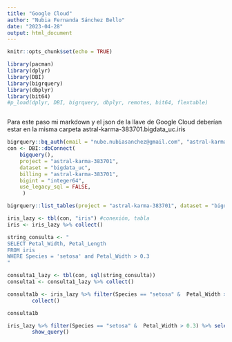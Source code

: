 ---
title: "Google Cloud"
author: "Nubia Fernanda Sánchez Bello"
date: "2023-04-28"
output: html_document
---

```{r setup, include=FALSE}
knitr::opts_chunk$set(echo = TRUE)
```

```{r}
library(pacman)
library(dplyr)
library(DBI)
library(bigrquery)
library(dbplyr)
library(bit64)
#p_load(dplyr, DBI, bigrquery, dbplyr, remotes, bit64, flextable)

```

```{r}

```

Para este paso mi markdown y el json de la llave de Google Cloud deberían estar en la misma carpeta
astral-karma-383701.bigdata_uc.iris
 
```{r}
bigrquery::bq_auth(email = "nube.nubiasanchez@gmail.com", "astral-karma-383701-b53f696b02be.json")
con <- DBI::dbConnect(
    bigquery(),
    project = "astral-karma-383701",
    dataset = "bigdata_uc",
    billing = "astral-karma-383701",
    bigint = "integer64",
    use_legacy_sql = FALSE,
     )
```
```{r}
bigrquery::list_tables(project = "astral-karma-383701", dataset = "bigdata_uc")
```

```{r}
iris_lazy <- tbl(con, "iris") #conexión, tabla
iris <- iris_lazy %>% collect()
```
```{r}
string_consulta <- "
SELECT Petal_Width, Petal_Length
FROM iris
WHERE Species = 'setosa' and Petal_Width > 0.3
"

consulta1_lazy <- tbl(con, sql(string_consulta)) 
consulta1 <- consulta1_lazy %>% collect()
```
```{r}

consulta1b <- iris_lazy %>% filter(Species == "setosa" &  Petal_Width > 0.3) %>% select(Petal_Width, Petal_Length) %>% 
        collect()

consulta1b
```

```{r}

iris_lazy %>% filter(Species == "setosa" &  Petal_Width > 0.3) %>% select(Petal_Width, Petal_Length) %>% 
        show_query()

```


